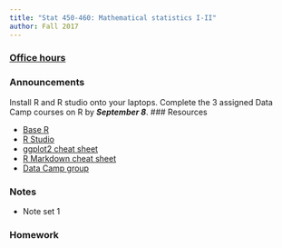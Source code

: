 ```yaml
---
title: "Stat 450-460: Mathematical statistics I-II"
author: Fall 2017 
---
```



### [Office hours](Schedule.html)

### Announcements

Install R and R studio onto your laptops.  Complete the 3 assigned Data Camp courses on R by ***September 8***.
### Resources

  * [Base R](https://cran.r-project.org/)
  * [R Studio](https://www.rstudio.com/home/)
  * [ggplot2 cheat sheet](https://www.rstudio.com/wp-content/uploads/2015/03/ggplot2-cheatsheet.pdf)  
  * [R Markdown cheat sheet](https://www.rstudio.com/wp-content/uploads/2015/02/rmarkdown-cheatsheet.pdf)
  * [Data Camp group](https://www.datacamp.com/groups/ee78e61eb582fd3d464f961fc5f13070d06fcb29/invite)



### Notes

 * Note set 1


### Homework






